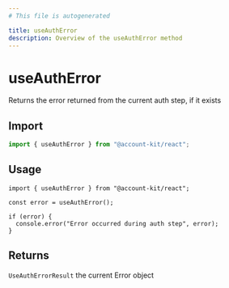 ```yaml
---
# This file is autogenerated

title: useAuthError
description: Overview of the useAuthError method
---
```


# useAuthError

Returns the error returned from the current auth step, if it exists

## Import

```ts
import { useAuthError } from "@account-kit/react";
```

## Usage

```tsx twoslash
import { useAuthError } from "@account-kit/react";

const error = useAuthError();

if (error) {
  console.error("Error occurred during auth step", error);
}
```

## Returns

`UseAuthErrorResult`
the current Error object
